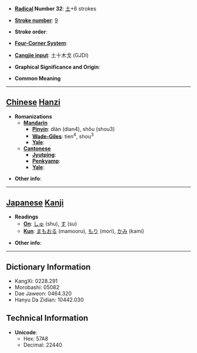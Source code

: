* '''[[Wiktionary:Chinese radical index| Radical]] Number 32''': [[Wiktionary:Chinese radical index 土|土]]+6 strokes

* '''[[Wiktionary:Chinese total strokes index|Stroke number]]''': [[Wiktionary:Chinese total strokes index 9|9]]

* '''Stroke order''': 

* '''[[Wiktionary:Chinese four corner index|Four-Corner System]]''': 

* '''[[Wiktionary:Chinese Cangjie index|Cangjie input]]''': 土十木戈 (GJDI)

* '''Graphical Significance and Origin''': 

* '''Common Meaning'''

----

== [[Chinese]] [[Hanzi]] ==

* '''Romanizations'''
** '''[[Mandarin]]'''
*** '''[[Pinyin]]''': diàn (dian4), shǒu (shou3)
*** '''[[Wade-Giles]]''': tien<sup>4</sup>, shou<sup>3</sup>
*** '''[[Yale]]''': 
** '''[[Cantonese]]'''
*** '''[[Jyutping]]''':
*** '''[[Penkyamp]]''': 
*** '''[[Yale]]''': 

* '''Other info''': 

----

== [[Japanese]] [[Kanji]] ==

* '''Readings'''
** '''[[On]]''': [[しゅ]] (shu), [[す]] (su)
** '''[[Kun]]''': [[まもおる]] (mamooru), [[もり]] (mori), [[かみ]] (kami)

* '''Other info''':  

----

== Dictionary Information ==

* KangXi: 0228.291
* Morobashi: 05082
* Dae Jaweon: 0464.320
* Hanyu Da Zidian: 10442.030

== Technical Information ==

* '''Unicode''':
** Hex: 57A8
** Decimal: 22440